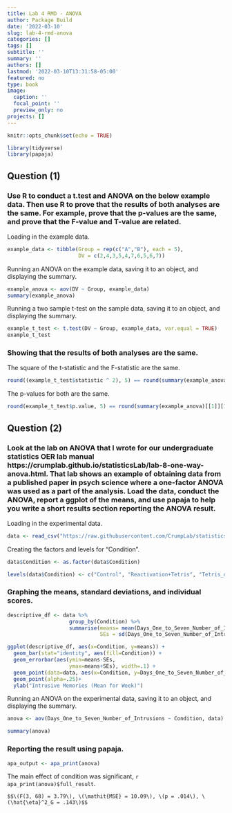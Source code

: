 ```yaml
---
title: Lab 4 RMD - ANOVA
author: Package Build
date: '2022-03-10'
slug: lab-4-rmd-anova
categories: []
tags: []
subtitle: ''
summary: ''
authors: []
lastmod: '2022-03-10T13:31:58-05:00'
featured: no
type: book
image:
  caption: ''
  focal_point: ''
  preview_only: no
projects: []
---
```


```r
knitr::opts_chunk$set(echo = TRUE)
```

```r
library(tidyverse)
library(papaja)
```

## Question (1) 

### Use R to conduct a t.test and ANOVA on the below example data. Then use R to prove that the results of both analyses are the same. For example, prove that the p-values are the same, and prove that the F-value and T-value are related.

Loading in the example data.

```r
example_data <- tibble(Group = rep(c("A","B"), each = 5),
                       DV = c(2,4,3,5,4,7,6,5,6,7))
```

Running an ANOVA on the example data, saving it to an object, and displaying the summary.

```r
example_anova <- aov(DV ~ Group, example_data)
summary(example_anova)
```

Running a two sample t-test on the sample data, saving it to an object, and displaying the summary.

```r
example_t_test <- t.test(DV ~ Group, example_data, var.equal = TRUE)
example_t_test
```

### Showing that the results of both analyses are the same.

The square of the t-statistic and the F-statistic are the same.

```r
round((example_t_test$statistic ^ 2), 5) == round(summary(example_anova)[[1]][1, 4], 5)
```

The p-values for both are the same.

```r
round(example_t_test$p.value, 5) == round(summary(example_anova)[[1]][1, 5], 5)
```

## Question (2)

### Look at the lab on ANOVA that I wrote for our undergraduate statistics OER lab manual https://crumplab.github.io/statisticsLab/lab-8-one-way-anova.html. That lab shows an example of obtaining data from a published paper in psych science where a one-factor ANOVA was used as a part of the analysis. Load the data, conduct the ANOVA, report a ggplot of the means, and use papaja to help you write a short results section reporting the ANOVA result.

Loading in the experimental data.

```r
data <- read_csv("https://raw.githubusercontent.com/CrumpLab/statisticsLab/master/data/Jamesetal2015Experiment2.csv")

```

Creating the factors and levels for "Condition".

```r
data$Condition <- as.factor(data$Condition)

levels(data$Condition) <- c("Control", "Reactivation+Tetris", "Tetris_only", "Reactivation_only")

```

### Graphing the means, standard deviations, and individual scores.

```r
descriptive_df <- data %>% 
                    group_by(Condition) %>% 
                    summarise(means= mean(Days_One_to_Seven_Number_of_Intrusions),
                              SEs = sd(Days_One_to_Seven_Number_of_Intrusions)/sqrt(length(Days_One_to_Seven_Number_of_Intrusions)))

ggplot(descriptive_df, aes(x=Condition, y=means)) + 
  geom_bar(stat="identity", aes(fill=Condition)) + 
  geom_errorbar(aes(ymin=means-SEs,               
                    ymax=means+SEs), width=.1) +
  geom_point(data=data, aes(x=Condition, y=Days_One_to_Seven_Number_of_Intrusions), alpha=.5)+
  geom_point(alpha=.25)+
  ylab("Intrusive Memories (Mean for Week)")
```

Running an ANOVA on the experimental data, saving it to an object, and displaying the summary.

```r
anova <- aov(Days_One_to_Seven_Number_of_Intrusions ~ Condition, data)

summary(anova)
```

### Reporting the result using papaja.

```r
apa_output <- apa_print(anova)
```

The main effect of condition was significant, `r apa_print(anova)$full_result`. 

`$$\(F(3, 68) = 3.79\), \(\mathit{MSE} = 10.09\), \(p = .014\), \(\hat{\eta}^2_G = .143\)$$`
